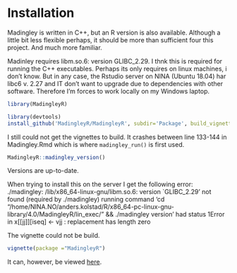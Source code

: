 # Installation

Madingley is written in C++, but an R version is also available. Although a little bit less flexible perhaps, it should be more than sufficient four this project. And much more familiar.

Madinley requires libm.so.6: version GLIBC_2.29. I thnk this is required for running the C++ executables. Perhaps its only requires on linux machines, i don't know. But in any case, the Rstudio server on NINA (Ubuntu 18.04) har libc6 v. 2.27 and IT don't want to upgrade due to dependencies with other software. Therefore I'm forces to work locally on my Windows laptop.

```r
library(MadingleyR)
```


```r
library(devtools)
install_github('MadingleyR/MadingleyR', subdir='Package', build_vignettes = F, force = T)
```


I still could not get the vignettes to build. It crashes between line 133-144 in Madingley.Rmd which is where ```madingley_run()``` is first used. 

```r
MadingleyR::madingley_version()
```
Versions are up-to-date.



When trying to install this on the server I get the following error: ./madingley: /lib/x86_64-linux-gnu/libm.so.6: version `GLIBC_2.29' not found (required by ./madingley)
running command 'cd "/home/NINA.NO/anders.kolstad/R/x86_64-pc-linux-gnu-library/4.0/MadingleyR/lin_exec/" && ./madingley version' had status 1Error in x[[jj]][iseq] <- vjj : replacement has length zero

The vignette could not be build.
```r
vignette(package ="MadingleyR") 
```
It can, however, be viewed [here](https://github.com/MadingleyR/MadingleyR).



